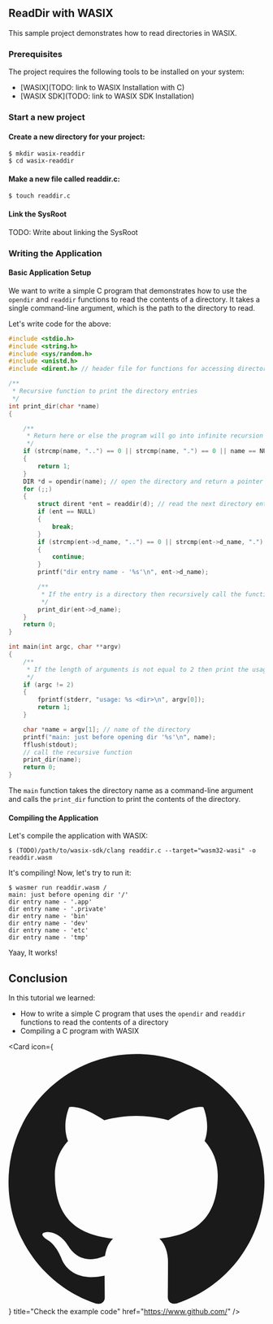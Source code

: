 ## ReadDir with WASIX

This sample project demonstrates how to read directories in WASIX.

### Prerequisites

The project requires the following tools to be installed on your system:

- [WASIX](TODO: link to WASIX Installation with C)
- [WASIX SDK](TODO: link to WASIX SDK Installation)


<Steps>

### Start a new project

#### Create a new directory for your project:

```shell copy
$ mkdir wasix-readdir
$ cd wasix-readdir
```

#### Make a new file called readdir.c:

```shell copy
$ touch readdir.c
```

#### Link the SysRoot

<Callout type="error" emoji="🔴">
  TODO: Write about linking the SysRoot
</Callout>

### Writing the Application

#### Basic Application Setup

We want to write a simple C program that demonstrates how to use the `opendir` and `readdir` functions to read the contents of a directory. It takes a single command-line argument, which is the path to the directory to read.

Let's write code for the above:

```c copy filename="readdir.c"
#include <stdio.h>
#include <string.h>
#include <sys/random.h>
#include <unistd.h>
#include <dirent.h> // header file for functions for accessing directories

/**
 * Recursive function to print the directory entries
 */
int print_dir(char *name)
{

    /**
     * Return here or else the program will go into infinite recursion
     */
    if (strcmp(name, "..") == 0 || strcmp(name, ".") == 0 || name == NULL)
    {
        return 1;
    }
    DIR *d = opendir(name); // open the directory and return a pointer to the directory stream
    for (;;)
    {
        struct dirent *ent = readdir(d); // read the next directory entry from the directory stream
        if (ent == NULL)
        {
            break;
        }
        if (strcmp(ent->d_name, "..") == 0 || strcmp(ent->d_name, ".") == 0)
        {
            continue;
        }
        printf("dir entry name - '%s'\n", ent->d_name);

        /**
         * If the entry is a directory then recursively call the function
         */
        print_dir(ent->d_name);
    }
    return 0;
}

int main(int argc, char **argv)
{
    /**
     * If the length of arguments is not equal to 2 then print the usage and return
     */
    if (argc != 2)
    {
        fprintf(stderr, "usage: %s <dir>\n", argv[0]);
        return 1;
    }

    char *name = argv[1]; // name of the directory
    printf("main: just before opening dir '%s'\n", name);
    fflush(stdout);
    // call the recursive function
    print_dir(name);
    return 0;
}
```

The `main` function takes the directory name as a command-line argument and calls the `print_dir` function to print the contents of the directory.

#### Compiling the Application

Let's compile the application with WASIX:

```shell
$ (TODO)/path/to/wasix-sdk/clang readdir.c --target="wasm32-wasi" -o readdir.wasm
```

It's compiling! Now, let's try to run it:

```shell
$ wasmer run readdir.wasm /
main: just before opening dir '/'
dir entry name - '.app'
dir entry name - '.private'
dir entry name - 'bin'
dir entry name - 'dev'
dir entry name - 'etc'
dir entry name - 'tmp'
```

Yaay, It works!

</Steps>

## Conclusion

In this tutorial we learned:

- How to write a simple C program that uses the `opendir` and `readdir` functions to read the contents of a directory
- Compiling a C program with WASIX


<Card
  icon={
    <svg viewBox="0 0 24 24" className=" transform scale-[120%] mr-2">
      <path
        fill="currentColor"
        d="M12 .297c-6.63 0-12 5.373-12 12 0 5.303 3.438 9.8 8.205 11.385.6.113.82-.258.82-.577 0-.285-.01-1.04-.015-2.04-3.338.724-4.042-1.61-4.042-1.61C4.422 18.07 3.633 17.7 3.633 17.7c-1.087-.744.084-.729.084-.729 1.205.084 1.838 1.236 1.838 1.236 1.07 1.835 2.809 1.305 3.495.998.108-.776.417-1.305.76-1.605-2.665-.3-5.466-1.332-5.466-5.93 0-1.31.465-2.38 1.235-3.22-.135-.303-.54-1.523.105-3.176 0 0 1.005-.322 3.3 1.23.96-.267 1.98-.399 3-.405 1.02.006 2.04.138 3 .405 2.28-1.552 3.285-1.23 3.285-1.23.645 1.653.24 2.873.12 3.176.765.84 1.23 1.91 1.23 3.22 0 4.61-2.805 5.625-5.475 5.92.42.36.81 1.096.81 2.22 0 1.606-.015 2.896-.015 3.286 0 .315.21.69.825.57C20.565 22.092 24 17.592 24 12.297c0-6.627-5.373-12-12-12"
      />
    </svg>
  }
  title="Check the example code"
  href="https://www.github.com/"
/>
